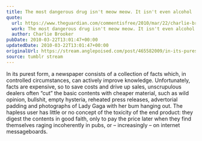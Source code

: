```yaml
---
title: The most dangerous drug isn't meow meow. It isn't even alcohol ...
quote:
  url: https://www.theguardian.com/commentisfree/2010/mar/22/charlie-brooker-newspapers-dangerous-drug
  work: The most dangerous drug isn't meow meow. It isn't even alcohol ...
  author: Charlie Brooker
pubDate: 2010-03-22T13:01:47+00:00
updatedDate: 2010-03-22T13:01:47+00:00
originalUrl: https://stream.anglepoised.com/post/465582009/in-its-purest-form-a-newspaper-consists-of-a
source: tumblr stream
---
```


In its purest form, a newspaper consists of a collection of facts which, in controlled circumstances, can actively improve knowledge. Unfortunately, facts are expensive, so to save costs and drive up sales, unscrupulous dealers often &ldquo;cut&rdquo; the basic contents with cheaper material, such as wild opinion, bullshit, empty hysteria, reheated press releases, advertorial padding and photographs of Lady Gaga with her bum hanging out. The hapless user has little or no concept of the toxicity of the end product: they digest the contents in good faith, only to pay the price later when they find themselves raging incoherently in pubs, or – increasingly – on internet messageboards.
